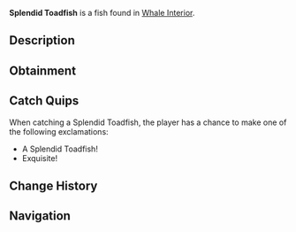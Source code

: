 {{FishInfobox
|image          = Splendid Toadfish.png
|rarity         = Rare
|sea            = Second Sea
|location       = [[Whale Interior]]
|sublocation    = 
|sources        = Fishing Rod
|radar_location = 
|xp             = 500
|weather        = 
|time           = 
|season         = 
|bait           = 
|base_weight    = 12
|base_value     = 900
|weight_range   = 8.5
|base_chance    = 40
|base_resil     = 40
}}
'''Splendid Toadfish''' is a {{Rarity|Rare}} fish found in [[Whale Interior]].

== Description ==
{{Description|A dazzling fish, camouflaged among vibrant coral reefs.|Bestiary Entry}}

== Obtainment ==
{{Fish Availability|
Whale Interior
|top_rods      = 
Steady Rod\380098.05\422652.57;
Frostfire Rod\370485.59\411963.93;
Krampus's Rod\305504.21\463500.86;
Magma Rod\302196.49\453733.42;
Plastic Rod\296821.46\445865.21;
Training Rod\240825.97\418206.06;
Resourceful Rod\197975.65\482862.69;
Flimsy Rod\213384.41\473441.91;
Rod Of Time\215565.88\453365.42;
Magnet Rod\148319.01\448011.48;
Free Spirit Rod\209738.38\451806.49;
Astralhook Rod\202450.6\407468.77;
Blazebringer Rod\169630.85\379761.29;
Trident Rod\166010.81\284590.33;
Verdant Shear Rod\157431.33\359798.96;
No-Life Rod\118798.83\237877.04;
Ethereal Prism Rod\107164.29\243283.9;
Seraphic Rod\105932.85\234236.41;
Challenger's Rod\102378.67\232866.74;
Rod Of The Forgotten Fang\100108.2\223432.21;
Depthseeker Rod\99193.97\223963;
Rod Of The Exalted One\98759.25\221642.14;
Avalanche Rod\96224.4\223029.17;
Volcanic Rod\95805.63\221962.09;
Rod Of The Depths\95786.27\221875.5;
Zeus Rod\95349.42\221273.24
|recommended   = Free Spirit Rod
}}

== Catch Quips ==
When catching a Splendid Toadfish, the player has a chance to make one of the following exclamations:
* A Splendid Toadfish!
* Exquisite!

== Change History ==
{{Change History|{{subst:Current Version}}}}

== Navigation ==
{{Fish Navbox|Whale Interior}}